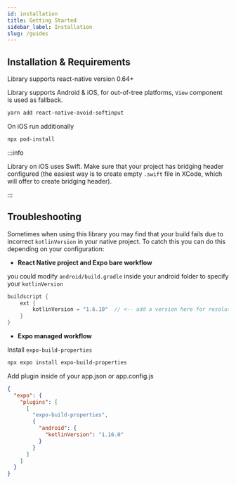 ```yaml
---
id: installation
title: Getting Started
sidebar_label: Installation
slug: /guides
---
```


## Installation & Requirements

Library supports react-native version 0.64+

Library supports Android & iOS, for out-of-tree platforms, `View` component is used as fallback.

```sh
yarn add react-native-avoid-softinput
```

On iOS run additionally

```sh
npx pod-install
```

:::info

Library on iOS uses Swift. Make sure that your project has bridging header configured (the easiest way is to create empty `.swift` file in XCode, which will offer to create bridging header).

:::

## Troubleshooting

Sometimes when using this library you may find that your build fails due to incorrect `kotlinVersion` in your native project. To catch this you can do this depending on your configuration:

- **React Native project and Expo bare workflow**

you could modify `android/build.gradle` inside your android folder to specify your `kotlinVersion`

```java
buildscript {
    ext {
        kotlinVersion = "1.6.10"  // <-- add a version here for resolution
    }
}
```

- **Expo managed workflow**

Install `expo-build-properties`

```sh
npx expo install expo-build-properties
```

Add plugin inside of your app.json or app.config.js

```json
{
  "expo": {
    "plugins": [
      [
        "expo-build-properties",
        {
          "android": {
            "kotlinVersion": "1.16.0"
          }
        }
      ]
    ]
  }
}
```
